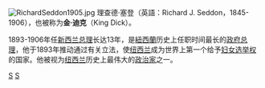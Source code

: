 [[File:RichardSeddon1905.jpg|thumb]]
理查德·塞登（英語：Richard J. Seddon，1845-1906），也被称为'''金·迪克'''（King Dick）。

1893-1906年任[[新西兰总理|新西兰总理]]长达13年，是[[紐西蘭|紐西蘭]]历史上任职时间最长的[[政府总理|政府总理]]，他于1893年推动通过有关立法，使[[纽西兰|纽西兰]]成为世界上第一个给予[[妇女选举权|妇女选举权]]的国家。他被视为[[纽西兰|纽西兰]]历史上最伟大的[[政治家|政治家]]之一。

{{NewZealand-bio-stub}}
{{新西兰总理}}
{{Authority control}}

[[Category:紐西蘭人|S]]
[[Category:新西兰总理|S]]